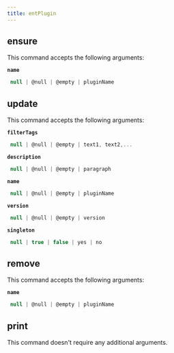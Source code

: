 ```yaml
---
title: entPlugin
---
```


## ensure

This command accepts the following arguments:

**`name`**
```js filename="type"
 null | @null | @empty | pluginName
```

## update

This command accepts the following arguments:

**`filterTags`**
```js filename="type"
 null | @null | @empty | text1, text2,...
```
**`description`**
```js filename="type"
 null | @null | @empty | paragraph
```
**`name`**
```js filename="type"
 null | @null | @empty | pluginName
```
**`version`**
```js filename="type"
 null | @null | @empty | version
```
**`singleton`**
```js filename="type"
 null | true | false | yes | no
```

## remove

This command accepts the following arguments:

**`name`**
```js filename="type"
 null | @null | @empty | pluginName
```

## print

This command doesn't require any additional arguments.


